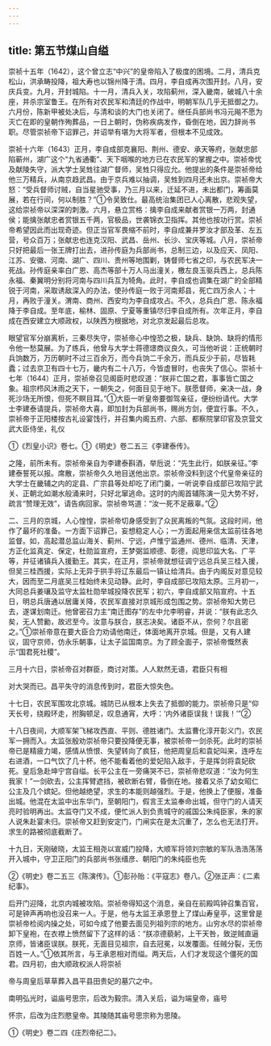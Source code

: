 ```yaml
---
---
---
```

title: 第五节煤山自缢
---



崇祯十五年（1642），这个曾立志“中兴”的皇帝陷入了极度的困境。二月，清兵克松山，洪承畴投降，祖大寿也以锦州降于清。四月，李自成再次围开封。八月，安庆兵变。九月，开封城陷。十一月，清兵入关，攻陷蓟州，深入畿南，破城八十余座，并杀宗室鲁王。在所有对农民军和清廷的作战中，明朝军队几乎无抵御之力。六月份，陈新甲被处决后，与清和谈的大门也关闭了。继任兵部尚书冯元飚不愿为灭亡在即的皇朝作殉葬品，一日上朝时，伪称疾病发作，昏倒在地，因力辞尚书职。尽管崇祯帝下诏罪己，并诏举有堪为大将军者，但根本不见成效。

崇祯十六年（1643）正月，李自成部克襄阳、荆州、德安、承天等府，张献忠部陷蕲州，湖广这个“九省通衢”、天下咽喉的地方已在农民军的掌握之中。崇祯帝忧及献陵失守，派大学士吴甡往湖广督师，吴甡只得应允。他提出的条件是崇祯帝给他三万精兵，从南京趋武昌。由于京兵难以抽调，吴甡到四月还未出京。崇祯帝大怒：“受兵督师讨贼，自当星驰受事，乃三月以来，迁延不进，未出都门，筹画莫展，若在行间，何以制胜？”①令吴致仕。最高统治集团已人心离散，悲观失望，这给崇祯帝以深深的刺激。六月，悬立赏格：擒李自成来献者赏银一万两，封通侯；能擒张献忠者赏银五千两，官极品，世袭锦衣卫指挥。其他也按功行赏。崇祯帝希望因此而出现奇迹。但正当官军畏缩不前时，李自成兼并罗汝才部及革、左五营，号众百万；张献忠也连克汉阳、武昌、岳州、长沙、宝庆等城。八月，崇祯帝只好把最后一张王牌打出去，进孙传庭为兵部尚书，总制三边，以及应天、凤阳、江苏、安徽、河南、湖广、四川、贵州等地围剿，铸督师七省之印，与农民军决一死战。孙传庭亲率白广恩、高杰等部十万人马出潼关，檄左良玉驱兵西上，总兵陈永福、秦翼明分别将河南与四川兵互为犄角。此时，李自成也调集在湖广的全部精锐于河南，采取诱敌深入的办法，使孙传庭一败于河南郏县，死亡四万余人；十月，再败于潼关。渭南、商州、西安均为李自成攻占。不久，总兵白广恩、陈永福降于李自成。至年底，榆林、固原、宁夏等重镇尽归李自成所有。次年正月，李自成在西安建立大顺政权，以陕西为根据地，对北京发起最后总攻。

眼望官军分崩离析，三秦尽失守，崇祯帝心中惶恐之极，缺兵、缺饷、缺将的情形令他一愁莫展。为了练兵，他曾与大学士蒋德璟商议良久，可当他听说：正统朝时兵饷数万，万历朝时不过三百余万，而今兵饷二千余万，而兵反少于前，尽皆耗蠹；过去京卫有四十七万，畿内有二十八万，今皆虚冒时，也丧失了信心。崇祯十七年（1644）正月，崇祯帝召见阁臣时悲叹道：“朕非亡国之君，事事皆亡国之象。祖宗栉风沐雨之天下，一朝失之，何面目见于地下。朕愿督师，亲决一战，身死沙场无所恨，但死不瞑目耳。”①大臣一听皇帝要御驾亲征，便纷纷请代。大学士李建泰请提兵，崇祯帝大喜，即加封为兵部尚书，赐尚方剑，便宜行事。不久，崇祯帝于正阳楼按古礼设宴饯行，并召集内阁五府、六部、都察院掌印官及京营文武大臣侍坐，礼仪

①《烈皇小识》卷七。①《明史》卷二五三《李建泰传》。

之隆，前所未有。崇祯帝亲自为李建泰斟酒，举卮说：“先生此行，如朕亲征。”李建泰誓死以报。席散，崇祯帝久久地目送他出京。崇祯帝没料到这个代皇帝亲征的大学士在畿辅之内的定县、广宗县等处却吃了闭门羹，一听说李自成部已攻陷宁武关、正朝北如潮水般涌来时，只好北窜逃命。这时的内阁首辅陈演一见大势不好，疏言“赞理无效”，请告病回家。崇祯帝骂道：“汝一死不足蔽辜。”②

二、三月的京城，人心惶惶，崇祯帝切身感受到了众民离叛的气氛。这段时间，他作了最坏的准备。一方面下诏罪己，妄想稳定人心；一方面起用亲信太监前往各地监督。如，高起潜总监山海关、蓟州、宁远，卢惟宁监通州、德州、临清、天津，方正化监真定、保定，杜勋监宣府，王梦弼监顺德、彰德，阎思印监大名、广平等，并征诸镇兵入援勤王。其实，在正月，崇祯帝就想征调宁远总兵吴三桂入援，但吴三桂西援，实际上无异于拱手将辽东最后一镇让给清兵。由于内阁反对意见较大，因而至二月底吴三桂始终未见动静。此时，李自成部已攻陷太原。三月初一，大同总兵姜瓖及监守太监杜勋举城投降农民军；初六，李自成部又陷宣府。十五日，明总兵唐通以居庸关降，农民军直接对京城形成包围之势。崇祯帝知大势已去，遂谋划南迁。他曾密召力主“南迁图存”的左中允李明睿，并说：“朕有此志久矣，无人赞勷，故迟至今。汝意与朕合，朕志决矣。诸臣不从，奈何？尔且密之。”①崇祯帝意在要大臣合力劝请他南迁，体面地离开京城。但是，又有人建议，固守京师，仿永乐朝事，让太子监国南京。为了顾全面子，崇祯帝慨然表示“国君死社稷”。

三月十六日，崇祯帝召对群臣，商讨对策。人人默然无语，君臣只有相

对大哭而已。昌平失守的消息传到时，君臣大惊失色。

十七日，农民军围攻北京城。城防已从根本上失去了抵御的能力。崇祯帝只是“仰天长号，绕殿环走，拊胸顿足，叹息通宵，大呼：‘内外诸臣误我！误我！’”②

十八日夜间，大顺军架飞梯攻西直、平则、德胜诸门。太监曹化淳开彰义门，农民军一拥而入。太监张殷劝崇祯帝只要投降便无事，被崇祯帝一剑杀死。此时的崇祯帝已是精疲力竭，感情从愤恨、失望转向了疯狂，他把周皇后和袁妃叫来，连呼左右进酒，一口气饮了几十杯。他不能看着他的爱妃陷入敌手，于是挥剑将袁妃砍死。皇后急赴坤宁宫自缢。长平公主在一旁痛哭不已，崇祯帝悲叹道：“汝为何生我家！”一剑砍去，公主挥臂遮挡，被砍断右臂，昏倒在地。接着又杀了幼女昭仁公主及几个嫔妃。但他越绝望，求生的本能则越强烈。于是，他换上了便服，准备出城。他混在太监中出东华门，至朝阳门，假言王太监奉命出城，但守门的人请天亮时验明再出。太监夺门又不成，便忙派人到负责城守的戚国公朱纯臣家，朱的家人说朱赴宴未归。崇祯帝又赶到安定门，门闸实在是太沉重了，怎么也无法打开。求生的路被彻底截断了。

十九日，天刚破晓，太监王相尧以宣威门投降，大顺军将领刘宗敏的军队浩浩荡荡开入城中，守卫正阳门的兵部尚书张缙彦、朝阳门的朱纯臣也先

②《明史》卷二五三《陈演传》。①彭孙贻：《平寇志》卷八。②张正声：《二素纪事》。

后开门迎降，北京内城被攻陷。崇祯帝得知这个消息，亲自在前殿鸣钟召集百官，可是钟声再响也没召来一人。于是，他与太监王承恩登上了煤山寿皇亭，这里曾是崇祯帝检阅内操之处，可如今成了他要去面见列祖列宗的地方。山穷水尽的崇祯帝卸下皇袍，在衣襟上愤然留下了这样的话：“朕凉德藐躬，上干天咎，致逆贼直逼京师，皆诸臣误朕。朕死，无面目见祖宗，自去冠冕，以发覆面。任贼分裂，无伤百姓一人。”①依其所言，与王承恩相对而缢。两天后，人们才发现这个僵死的国君。四月初，由大顺政权派人将崇祯

帝与周皇后草草葬入昌平县田贵妃的墓穴之中。

南明弘光时，谥庙号思宗，后改为毅宗。清入关后，谥为端皇帝，庙号

怀宗，后改为庄烈愍皇帝。其陵随其庙号思宗称为思陵。

①《明史》卷二四《庄烈帝纪二》。